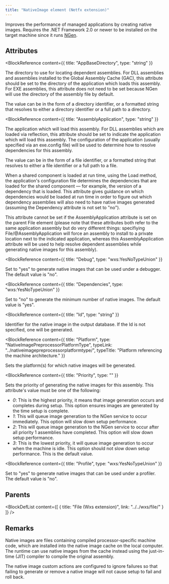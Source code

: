 ```yaml
---
title: "NativeImage element (Netfx extension)"
---
```



Improves the performance of managed applications by creating native images.
 Requires the .NET Framework 2.0 or newer to be installed on the target machine since
 it runs [NGen](https://learn.microsoft.com/en-us/dotnet/framework/tools/ngen-exe-native-image-generator).


## Attributes

<BlockWrapper>

  <BlockReference
    content={{
      title: "AppBaseDirectory",
      type: "string"
    }}
  >
  The directory to use for locating dependent assemblies.
   For DLL assemblies and assemblies installed to the Global Assembly Cache (GAC),
   this attribute should be set to the directory of the application which loads this
   assembly. For EXE assemblies, this attribute does not need to be set because NGen
   will use the directory of the assembly file by default.
  
   The value can be in the form of a directory identifier, or a formatted string
   that resolves to either a directory identifier or a full path to a directory.
  </BlockReference>

  <BlockReference
    content={{
      title: "AssemblyApplication",
      type: "string"
    }}
  >
  The application which will load this assembly.
   For DLL assemblies which are loaded via reflection, this attribute should
   be set to indicate the application which will load this assembly.
   The configuration of the application (usually specified via an exe.config file) will be used
   to determine how to resolve dependencies for this assembly.
  
   The value can be in the form of a file identifier, or a formatted string
   that resolves to either a file identifier or a full path to a file.
  
   When a shared component is loaded at run time, using the Load method, the
   application's configuration file determines the dependencies that are loaded
   for the shared component — for example, the version of a dependency that is loaded.
   This attribute gives guidance on which dependencies would be loaded at run time in order
   to figure out which dependency assemblies will also need to have native images generated
   (assuming the Dependency attribute is not set to "no").
  
   This attribute cannot be set if the AssemblyApplication attribute is set on the parent
   File element (please note that these attributes both refer to the same application
   assembly but do very different things: specifiying File/@AssemblyApplication will force
   an assembly to install to a private location next to the indicated application, whereas
   this AssemblyApplication attribute will be used to help resolve dependent assemblies
   while generating native images for this assembly).
  </BlockReference>

  <BlockReference
    content={{
      title: "Debug",
      type: "wxs:YesNoTypeUnion"
    }}
  >
  Set to "yes" to generate native images that can be used under a debugger.
   The default value is "no".
  </BlockReference>

  <BlockReference
    content={{
      title: "Dependencies",
      type: "wxs:YesNoTypeUnion"
    }}
  >
  Set to "no" to generate the minimum number of native images.
   The default value is "yes".
  </BlockReference>

  <BlockReference
    content={{
      title: "Id",
      type: "string"
    }}
  >
  Identifier for the native image in the output database. If the Id is not specified, one will be generated.
  </BlockReference>

  <BlockReference
    content={{
      title: "Platform",
      type: "NativeImagePreprocessorPlatformType",
      typeLink: "../nativeimagepreprocessorplatformtype/",
      typeTitle: "Platform referencing the machine architecture."
    }}
  >
  Sets the platform(s) for which native images will be generated.
  </BlockReference>

  <BlockReference
    content={{
      title: "Priority",
      type: ""
    }}
  >
  Sets the priority of generating the native images for this assembly. This attribute's value must be one of the following:
  - *0*: This is the highest priority, it means that image generation occurs
     and completes during setup. This option ensures images are generated
     by the time setup is complete.
  - *1*: This will queue image generation to the NGen service to occur immediately.
     This option will slow down setup performance.
  - *2*: This will queue image generation to the NGen service to occur after all priority 1
     assemblies have completed.
     This option will slow down setup performance.
  - *3*: This is the lowest priority, it will queue image generation to occur when the
     machine is idle.
     This option should not slow down setup performance.
     This is the default value.
  </BlockReference>

  <BlockReference
    content={{
      title: "Profile",
      type: "wxs:YesNoTypeUnion"
    }}
  >
  Set to "yes" to generate native images that can be used under a profiler.
   The default value is "no".
  </BlockReference>

</BlockWrapper>


## Parents

<BlockDefList content={[
    {
      title: "File (Wxs extension)",
      link: "../../wxs/file/"
    }
  ]}
/>

## Remarks

Native images are files containing compiled processor-specific machine code, which
 are installed into the native image cache on the local computer. The runtime
 can use native images from the cache instead using the just-in-time (JIT)
 compiler to compile the original assembly.

 The native image custom actions are configured to ignore failures so that failing
 to generate or remove a native image will not cause setup to fail and roll back.